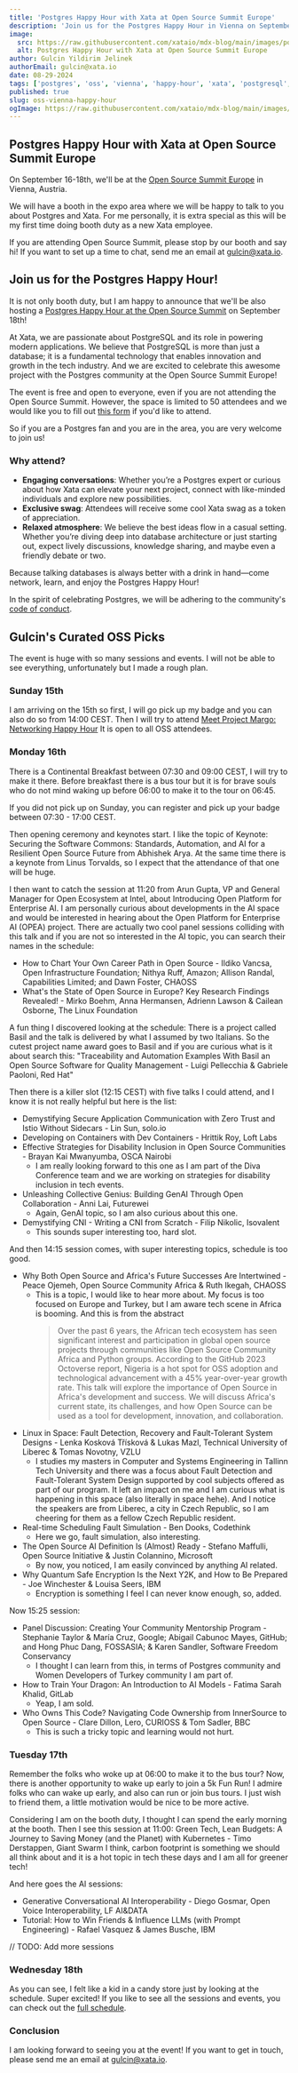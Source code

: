 ```yaml
---
title: 'Postgres Happy Hour with Xata at Open Source Summit Europe'
description: 'Join us for the Postgres Happy Hour in Vienna on September 18th!'
image:
  src: https://raw.githubusercontent.com/xataio/mdx-blog/main/images/postgres-happy-hour.png
  alt: Postgres Happy Hour with Xata at Open Source Summit Europe
author: Gulcin Yildirim Jelinek
authorEmail: gulcin@xata.io
date: 08-29-2024
tags: ['postgres', 'oss', 'vienna', 'happy-hour', 'xata', 'postgresql', 'postgres-happy-hour', 'ossumit', 'booth']
published: true
slug: oss-vienna-happy-hour
ogImage: https://raw.githubusercontent.com/xataio/mdx-blog/main/images/postgres-happy-hour.png
---
```


## Postgres Happy Hour with Xata at Open Source Summit Europe

On September 16-18th, we'll be at the [Open Source Summit Europe](https://events.linuxfoundation.org/open-source-summit-europe/) in Vienna, Austria.

We will have a booth in the expo area where we will be happy to talk to you about Postgres and Xata.
For me personally, it is extra special as this will be my first time doing booth duty as a new Xata employee.

If you are attending Open Source Summit, please stop by our booth and say hi!
If you want to set up a time to chat, send me an email at gulcin@xata.io.

## Join us for the Postgres Happy Hour!

It is not only booth duty, but I am happy to announce that we'll be also hosting a [Postgres Happy Hour at the Open Source Summit](https://events.linuxfoundation.org/open-source-summit-europe/features/co-located-events/#postgres-happy-hour-with-xata) on September 18th!

At Xata, we are passionate about PostgreSQL and its role in powering modern applications.
We believe that PostgreSQL is more than just a database; it is a fundamental technology that enables innovation and growth in the tech industry.
And we are excited to celebrate this awesome project with the Postgres community at the Open Source Summit Europe!

The event is free and open to everyone, even if you are not attending the Open Source Summit.
However, the space is limited to 50 attendees and we would like you to fill out [this form](https://5i8caik7lja.typeform.com/psql-happy-hour) if you'd like to attend.

So if you are a Postgres fan and you are in the area, you are very welcome to join us!

### Why attend?

- **Engaging conversations**: Whether you’re a Postgres expert or curious about how Xata can elevate your next project, connect with like-minded individuals and explore new possibilities.
- **Exclusive swag**: Attendees will receive some cool Xata swag as a token of appreciation.
- **Relaxed atmosphere**: We believe the best ideas flow in a casual setting. Whether you’re diving deep into database architecture or just starting out, expect lively discussions, knowledge sharing, and maybe even a friendly debate or two.

Because talking databases is always better with a drink in hand—come network, learn, and enjoy the Postgres Happy Hour!

In the spirit of celebrating Postgres, we will be adhering to the community's [code of conduct](https://www.postgresql.org/about/policies/coc/).

## Gulcin's Curated OSS Picks

The event is huge with so many sessions and events.
I will not be able to see everything, unfortunately but I made a rough plan.

### Sunday 15th

I am arriving on the 15th so first, I will go pick up my badge and you can also do so from 14:00 CEST.
Then I will try to attend [Meet Project Margo: Networking Happy Hour](https://events.linuxfoundation.org/open-source-summit-europe/features/co-located-events/#meet-project-margo-networking-happy-hour)
It is open to all OSS attendees.

### Monday 16th

There is a Continental Breakfast between 07:30 and 09:00 CEST, I will try to make it there.
Before breakfast there is a bus tour but it is for brave souls who do not mind waking up before 06:00 to make it to the tour on 06:45.

If you did not pick up on Sunday, you can register and pick up your badge between 07:30 - 17:00 CEST.

Then opening ceremony and keynotes start. I like the topic of Keynote: Securing the Software Commons: Standards, Automation, and AI for a Resilient Open Source Future from Abhishek Arya.
At the same time there is a keynote from Linus Torvalds, so I expect that the attendance of that one will be huge.

I then want to catch the session at 11:20 from Arun Gupta, VP and General Manager for Open Ecosystem at Intel, about Introducing Open Platform for Enterprise AI. I am personally curious about developments in the AI space and would be interested in hearing about the Open Platform for Enterprise AI (OPEA) project.
There are actually two cool panel sessions colliding with this talk and if you are not so interested in the AI topic, you can search their names in the schedule:

- How to Chart Your Own Career Path in Open Source - Ildiko Vancsa, Open Infrastructure Foundation; Nithya Ruff, Amazon; Allison Randal, Capabilities Limited; and Dawn Foster, CHAOSS
- What's the State of Open Source in Europe? Key Research Findings Revealed! - Mirko Boehm, Anna Hermansen, Adrienn Lawson & Cailean Osborne, The Linux Foundation

A fun thing I discovered looking at the schedule: There is a project called Basil and the talk is delivered by what I assumed by two Italians.
So the cutest project name award goes to Basil and if you are curious what is it about search this: "Traceability and Automation Examples With Basil an Open Source Software for Quality Management - Luigi Pellecchia & Gabriele Paoloni, Red Hat"

Then there is a killer slot (12:15 CEST) with five talks I could attend, and I know it is not really helpful but here is the list:

- Demystifying Secure Application Communication with Zero Trust and Istio Without Sidecars - Lin Sun, solo.io
- Developing on Containers with Dev Containers - Hrittik Roy, Loft Labs
- Effective Strategies for Disability Inclusion in Open Source Communities - Brayan Kai Mwanyumba, OSCA Nairobi
  - I am really looking forward to this one as I am part of the Diva Conference team and we are working on strategies for disability inclusion in tech events.
- Unleashing Collective Genius: Building GenAI Through Open Collaboration - Anni Lai, Futurewei
  - Again, GenAI topic, so I am also curious about this one.
- Demystifying CNI - Writing a CNI from Scratch - Filip Nikolic, Isovalent
  - This sounds super interesting too, hard slot.

And then 14:15 session comes, with super interesting topics, schedule is too good.

- Why Both Open Source and Africa's Future Successes Are Intertwined - Peace Ojemeh, Open Source Community Africa & Ruth Ikegah, CHAOSS
  - This is a topic, I would like to hear more about. My focus is too focused on Europe and Turkey, but I am aware tech scene in Africa is booming. And this is from the abstract
    > Over the past 6 years, the African tech ecosystem has seen significant interest and participation in global open source projects through communities like Open Source Community Africa and Python groups. According to the GitHub 2023 Octoverse report, Nigeria is a hot spot for OSS adoption and technological advancement with a 45% year-over-year growth rate. This talk will explore the importance of Open Source in Africa's development and success. We will discuss Africa's current state, its challenges, and how Open Source can be used as a tool for development, innovation, and collaboration.
- Linux in Space: Fault Detection, Recovery and Fault-Tolerant System Designs - Lenka Kosková Třísková & Lukas Mazl, Technical University of Liberec & Tomas Novotny, VZLU
  - I studies my masters in Computer and Systems Engineering in Tallinn Tech University and there was a focus about Fault Detection and Fault-Tolerant System Design supported by cool subjects offered as part of our program. It left an impact on me and I am curious what is happening in this space (also literally in space hehe). And I notice the speakers are from Liberec, a city in Czech Republic, so I am cheering for them as a fellow Czech Republic resident.
- Real-time Scheduling Fault Simulation - Ben Dooks, Codethink
  - Here we go, fault simulation, also interesting.
- The Open Source AI Definition Is (Almost) Ready - Stefano Maffulli, Open Source Initiative & Justin Colannino, Microsoft
  - By now, you noticed, I am easily convinced by anything AI related.
- Why Quantum Safe Encryption Is the Next Y2K, and How to Be Prepared - Joe Winchester & Louisa Seers, IBM
  - Encryption is something I feel I can never know enough, so, added.

Now 15:25 session:

- Panel Discussion: Creating Your Community Mentorship Program - Stephanie Taylor & María Cruz, Google; Abigail Cabunoc Mayes, GitHub; and Hong Phuc Dang, FOSSASIA; & Karen Sandler, Software Freedom Conservancy
  - I thought I can learn from this, in terms of Postgres community and Women Developers of Turkey community I am part of.
- How to Train Your Dragon: An Introduction to AI Models - Fatima Sarah Khalid, GitLab
  - Yeap, I am sold.
- Who Owns This Code? Navigating Code Ownership from InnerSource to Open Source - Clare Dillon, Lero, CURIOSS & Tom Sadler, BBC
  - This is such a tricky topic and learning would not hurt.

### Tuesday 17th

Remember the folks who woke up at 06:00 to make it to the bus tour? Now, there is another opportunity to wake up early to join a 5k Fun Run!
I admire folks who can wake up early, and also can run or join bus tours. I just wish to friend them, a little motivation would be nice to be more active.

Considering I am on the booth duty, I thought I can spend the early morning at the booth.
Then I see this session at 11:00: Green Tech, Lean Budgets: A Journey to Saving Money (and the Planet) with Kubernetes - Timo Derstappen, Giant Swarm
I think, carbon footprint is something we should all think about and it is a hot topic in tech these days and I am all for greener tech!

And here goes the AI sessions:

- Generative Conversational AI Interoperability - Diego Gosmar, Open Voice Interoperability, LF AI&DATA
- Tutorial: How to Win Friends & Influence LLMs (with Prompt Engineering) - Rafael Vasquez & James Busche, IBM

// TODO: Add more sessions

### Wednesday 18th

As you can see, I felt like a kid in a candy store just by looking at the schedule. Super excited!
If you like to see all the sessions and events, you can check out the [full schedule](https://events.linuxfoundation.org/open-source-summit-europe/program/schedule/).

### Conclusion

I am looking forward to seeing you at the event! If you want to get in touch, please send me an email at gulcin@xata.io.
